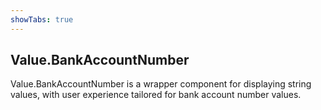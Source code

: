 ```yaml
---
showTabs: true
---
```


## Value.BankAccountNumber

Value.BankAccountNumber is a wrapper component for displaying string values, with user experience tailored for bank account number values.
